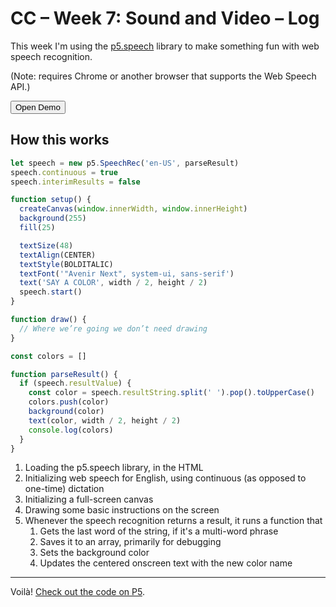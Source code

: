 
# CC – Week 7: Sound and Video – Log

This week I'm using the [p5.speech](https://idmnyu.github.io/p5.js-speech/) library to make something fun with web speech recognition.

(Note: requires Chrome or another browser that supports the Web Speech API.)

<Button as="a" href="https://editor.p5js.org/lachlanjc/present/ZPfBX4aIw">Open Demo</Button>

## How this works

```js
let speech = new p5.SpeechRec('en-US', parseResult) 
speech.continuous = true
speech.interimResults = false

function setup() {
  createCanvas(window.innerWidth, window.innerHeight)
  background(255)
  fill(25)

  textSize(48)
  textAlign(CENTER)
  textStyle(BOLDITALIC)
  textFont('"Avenir Next", system-ui, sans-serif')
  text('SAY A COLOR', width / 2, height / 2)
  speech.start()
}

function draw() {
  // Where we’re going we don’t need drawing
}

const colors = []

function parseResult() {
  if (speech.resultValue) {
    const color = speech.resultString.split(' ').pop().toUpperCase()
    colors.push(color)
    background(color)
    text(color, width / 2, height / 2)
    console.log(colors)
  }
}
```

1. Loading the p5.speech library, in the HTML
2. Initializing web speech for English, using continuous (as opposed to one-time) dictation
3. Initializing a full-screen canvas
4. Drawing some basic instructions on the screen
5. Whenever the speech recognition returns a result, it runs a function that
	1. Gets the last word of the string, if it's a multi-word phrase
	2. Saves it to an array, primarily for debugging
	3. Sets the background color
	4. Updates the centered onscreen text with the new color name

***

Voilà! [Check out the code on P5](https://editor.p5js.org/lachlanjc/sketches/ZPfBX4aIw).
